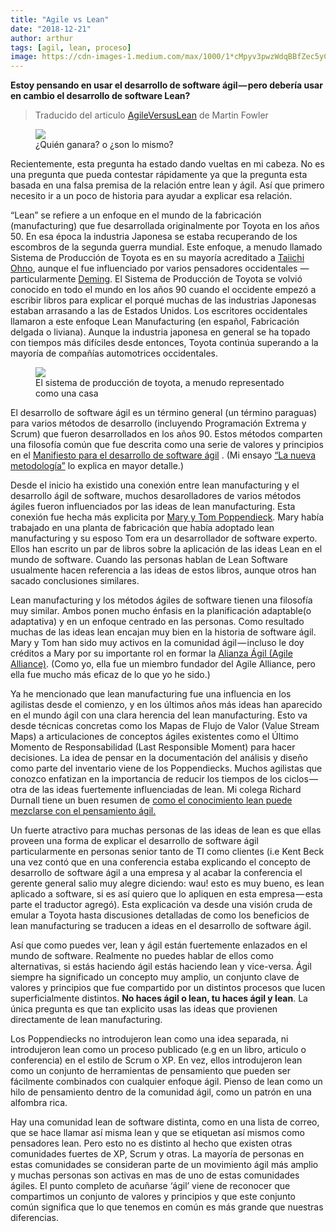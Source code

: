 ```yaml
---
title: "Agile vs Lean"
date: "2018-12-21"
author: arthur
tags: [agil, lean, proceso]
image: https://cdn-images-1.medium.com/max/1000/1*cMpyv3pwzWdqBBfZec5yCQ.png
---
```


**Estoy pensando en usar el desarrollo de software ágil — pero debería usar en cambio el desarrollo de software Lean?**

> Traducido del articulo [AgileVersusLean](https://martinfowler.com/bliki/AgileVersusLean.html) de Martin Fowler

<figure>
  <img src="https://cdn-images-1.medium.com/max/1000/1*cMpyv3pwzWdqBBfZec5yCQ.png" />
  <figcaption>¿Quién ganara? o ¿son lo mismo?</figcaption>
</figure>

Recientemente, esta pregunta ha estado dando vueltas en mi cabeza. No es una pregunta que pueda contestar rápidamente ya que la pregunta esta basada en una falsa premisa de la relación entre lean y ágil. Así que primero necesito ir a un poco de historia para ayudar a explicar esa relación.

“Lean” se refiere a un enfoque en el mundo de la fabricación (manufacturing) que fue desarrollada originalmente por Toyota en los años 50\. En esa época la industria Japonesa se estaba recuperando de los escombros de la segunda guerra mundial. Este enfoque, a menudo llamado Sistema de Producción de Toyota es en su mayoría acreditado a [Taiichi Ohno](http://en.wikipedia.org/wiki/Taiichi_Ohno), aunque el fue influenciado por varios pensadores occidentales — particularmente [Deming](http://en.wikipedia.org/wiki/W._Edwards_Deming). El Sistema de Producción de Toyota se volvió conocido en todo el mundo en los años 90 cuando el occidente empezó a escribir libros para explicar el porqué muchas de las industrias Japonesas estaban arrasando a las de Estados Unidos. Los escritores occidentales llamaron a este enfoque Lean Manufacturing (en español, Fabricación delgada o liviana). Aunque la industria japonesa en general se ha topado con tiempos más difíciles desde entonces, Toyota continúa superando a la mayoría de compañías automotrices occidentales.

<figure>
  <img src="https://www.lean.org/lexicon_images/353.gif" />
  <figcaption>
    El sistema de producción de toyota, a menudo representado como una casa
  </figcaption>
</figure>

El desarrollo de software ágil es un término general (un término paraguas) para varios métodos de desarrollo (incluyendo Programación Extrema y Scrum) que fueron desarrollados en los años 90\. Estos métodos comparten una filosofía común que fue descrita como una serie de valores y principios en el [Manifiesto para el desarrollo de software ágil](http://agilemanifesto.org/) . (Mi ensayo [“La nueva metodología”](https://martinfowler.com/articles/newMethodology.html) lo explica en mayor detalle.)

Desde el inicio ha existido una conexión entre lean manufacturing y el desarrollo ágil de software, muchos desarolladores de varios métodos ágiles fueron influenciados por las ideas de lean manufacturing. Esta conexión fue hecha más explicita por [Mary y Tom Poppendieck](http://www.poppendieck.com/). Mary había trabajado en una planta de fabricación que había adoptado lean manufacturing y su esposo Tom era un desarrollador de software experto. Ellos han escrito un par de libros sobre la aplicación de las ideas Lean en el mundo de software. Cuando las personas hablan de Lean Software usualmente hacen referencia a las ideas de estos libros, aunque otros han sacado conclusiones similares.

Lean manufacturing y los métodos ágiles de software tienen una filosofía muy similar. Ambos ponen mucho énfasis en la planificación adaptable(o adaptativa) y en un enfoque centrado en las personas. Como resultado muchas de las ideas lean encajan muy bien en la historia de software ágil. Mary y Tom han sido muy activos en la comunidad ágil — incluso le doy créditos a Mary por su importante rol en formar la [Alianza Ágil (Agile Alliance)](http://www.agilealliance.org/). (Como yo, ella fue un miembro fundador del Agile Alliance, pero ella fue mucho más eficaz de lo que yo he sido.)

Ya he mencionado que lean manufacturing fue una influencia en los agilistas desde el comienzo, y en los últimos años más ideas han aparecido en el mundo ágil con una clara herencia del lean manufacturing. Esto va desde técnicas concretas como los Mapas de Flujo de Valor (Value Stream Maps) a articulaciones de conceptos ágiles existentes como el Último Momento de Responsabilidad (Last Responsible Moment) para hacer decisiones. La idea de pensar en la documentación del análisis y diseño como parte del inventario viene de los Poppendiecks. Muchos agilistas que conozco enfatizan en la importancia de reducir los tiempos de los ciclos — otra de las ideas fuertemente influenciadas de lean. Mi colega Richard Durnall tiene un buen resumen de [como el conocimiento lean puede mezclarse con el pensamiento ágil.](http://www.richarddurnall.com/?p=44#more-44)

Un fuerte atractivo para muchas personas de las ideas de lean es que ellas proveen una forma de explicar el desarrollo de software ágil particularmente en personas senior tanto de TI como clientes (i.e Kent Beck una vez contó que en una conferencia estaba explicando el concepto de desarrollo de software ágil a una empresa y al acabar la conferencia el gerente general salio muy alegre diciendo: wau! esto es muy bueno, es lean aplicado a software, si es así quiero que lo apliquen en esta empresa — esta parte el traductor agregó). Esta explicación va desde una visión cruda de emular a Toyota hasta discusiones detalladas de como los beneficios de lean manufacturing se traducen a ideas en el desarrollo de software ágil.

Así que como puedes ver, lean y ágil están fuertemente enlazados en el mundo de software. Realmente no puedes hablar de ellos como alternativas, si estás haciendo ágil estás haciendo lean y vice-versa. Ágil siempre ha significado un concepto muy amplio, un conjunto clave de valores y principios que fue compartido por un distintos procesos que lucen superficialmente distintos. **No haces ágil o lean, tu haces ágil y lean**. La única pregunta es que tan explicito usas las ideas que provienen directamente de lean manufacturing.

Los Poppendiecks no introdujeron lean como una idea separada, ni introdujeron lean como un proceso publicado (e.g en un libro, articulo o conferencia) en el estilo de Scrum o XP. En vez, ellos introdujeron lean como un conjunto de herramientas de pensamiento que pueden ser fácilmente combinados con cualquier enfoque ágil. Pienso de lean como un hilo de pensamiento dentro de la comunidad ágil, como un patrón en una alfombra rica.

Hay una comunidad lean de software distinta, como en una lista de correo, que se hace llamar así misma lean y que se etiquetan así mismos como pensadores lean. Pero esto no es distinto al hecho que existen otras comunidades fuertes de XP, Scrum y otras. La mayoría de personas en estas comunidades se consideran parte de un movimiento ágil más amplio y muchas personas son activas en mas de uno de estas comunidades ágiles. El punto completo de acuñarse ‘ágil’ viene de reconocer que compartimos un conjunto de valores y principios y que este conjunto común significa que lo que tenemos en común es más grande que nuestras diferencias.
